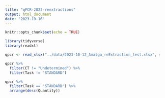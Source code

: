 ```yaml
---
title: "qPCR-2022-reextractions"
output: html_document
date: "2023-10-16"
---
```


```r
knitr::opts_chunk$set(echo = TRUE)
```

```r
library(tidyverse)
library(readxl)
```


```r
qpcr <- read_xlsx("../data/2023-10-12_Amalga_reExtraction_test.xlsx", skip = 33, sheet = "Results")

qpcr %>%
  filter(CT != "Undetermined") %>%
  filter(Task != "STANDARD")

```
```r
qpcr %>%
  filter(Task == "STANDARD") %>%
  arrange(desc(Quantity))

```

